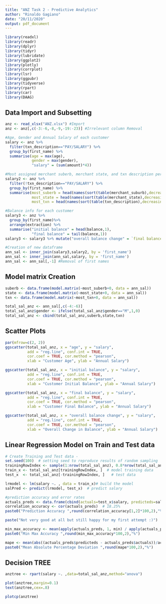 ```yaml
---
title: "ANZ Task 2 - Predictive Analytics"
author: "Rinaldo Gagiano"
date: "20/11/2020"
output: pdf_document
---
```


```r
library(readxl)
library(readr)
library(dplyr)
library(tidyr)
library(lubridate)
library(ggplot2)
library(plotly)
library(corrplot)
library(lsr)
library(ggpubr)
library(tidyverse)
library(rpart)
library(car)
library(DAAG)
```

## Data Import and Subsetting

```r
anz <- read_xlsx("ANZ.xlsx") #Import
anz <- anz[,c(-3:-6,-8,-9,-19:-23)] #Irrelevant column Removal
```

```r
#Age, Gender and Annual Salary of each customer
salary <- anz %>% 
  filter(txn_description=="PAY/SALARY") %>%
  group_by(first_name) %>%
  summarise(age = max(age),
            gender = max(gender),
            "salary" = (sum(amount)*4))

#Most assigned merchant suberb, merchant state, and txn description per customer
salary2 <- anz %>%
  filter(!txn_description=="PAY/SALARY") %>%
  group_by(first_name) %>%
  summarise(most_suberb = head(names(sort(table(merchant_suburb),decreasing=TRUE)),1),
            most_state = head(names(sort(table(merchant_state),decreasing=TRUE)),1),
            most_txn = head(names(sort(table(txn_description),decreasing=TRUE)),1))

#Balance info for each customer
salary3 <- anz %>%
  group_by(first_name)%>%
  arrange(extraction) %>%
  summarise("initial balance" = head(balance,1),
            "final balance" = tail(balance,1))
salary3 <- salary3 %>% mutate("overall balance change" = `final balance`-`initial balance`)

#Creation of new dataframe
ann_sal <- inner_join(salary3,salary2, by = 'first_name')
ann_sal <- inner_join(ann_sal,salary, by = 'first_name')
ann_sal <- ann_sal[,-1] #Removal of first names
```

\pagebreak

## Model matrix Creation

```r
suberb <- data.frame(model.matrix(~most_suberb+0, data = ann_sal))
state <- data.frame(model.matrix(~most_state+0, data = ann_sal))
txn <- data.frame(model.matrix(~most_txn+0, data = ann_sal))

total_sal_anz <- ann_sal[,c(-4:-6)]
total_sal_anz$gender <- ifelse(total_sal_anz$gender=="M",1,0)
total_sal_anz <- cbind(total_sal_anz,suberb,state,txn)
```

## Scatter Plots

```r
par(mfrow=c(2, 2))
ggscatter(total_sal_anz, x = "age", y = "salary", 
          add = "reg.line", conf.int = TRUE, 
          cor.coef = TRUE, cor.method = "pearson",
          xlab = "Customer Age", ylab = "Annual Salary")

ggscatter(total_sal_anz, x = "initial balance", y = "salary", 
          add = "reg.line", conf.int = TRUE, 
          cor.coef = TRUE, cor.method = "pearson",
          xlab = "Customer Initial Balance", ylab = "Annual Salary")

ggscatter(total_sal_anz, x = "final balance", y = "salary", 
          add = "reg.line", conf.int = TRUE, 
          cor.coef = TRUE, cor.method = "pearson",
          xlab = "Customer Final Balance", ylab = "Annual Salary")

ggscatter(total_sal_anz, x = "overall balance change", y = "salary", 
          add = "reg.line", conf.int = TRUE, 
          cor.coef = TRUE, cor.method = "pearson",
          xlab = "Overall Change in Balance", ylab = "Annual Salary")
```

\pagebreak

## Linear Regression Model on Train and Test data

```r
# Create Training and Test data -
set.seed(100)  # setting seed to reproduce results of random sampling
trainingRowIndex <- sample(1:nrow(total_sal_anz), 0.8*nrow(total_sal_anz))  # row indices for training data
train_x <- total_sal_anz[trainingRowIndex, ]  # model training data
test_x  <- total_sal_anz[-trainingRowIndex, ]   # test data

lrmodel <- lm(salary ~. , data = train_x)# build the model
salPred <- predict(lrmodel, test_x)  # predict salary

#prediction accuracy and error rates
actuals_preds <- data.frame(cbind(actuals=test_x$salary, predicteds=salPred))  # make actuals_predicteds dataframe.
correlation_accuracy <- cor(actuals_preds)  # 18.25%
paste0("Prediction Accuracy ",round(correlation_accuracy[1,2]*100,2),"%")
```

```r
paste("Not very good at all but still happy for my first attempt :)")
```

```r
min_max_accuracy <- mean(apply(actuals_preds, 1, min) / apply(actuals_preds, 1, max))  
paste0("Min Max Accuracy ",round(min_max_accuracy*100,2),"%")

mape <- mean(abs((actuals_preds$predicteds - actuals_preds$actuals))/actuals_preds$actuals)  
paste0("Mean Absolute Percentage Deviation ",round(mape*100,2),"%")
```

\pagebreak

## Decision TREE

```r
anztree <- rpart(salary ~. ,data=total_sal_anz,method="anova")

plot(anztree,margin=0.1)
text(anztree,cex=.8)

plotcp(anztree)
```





















































